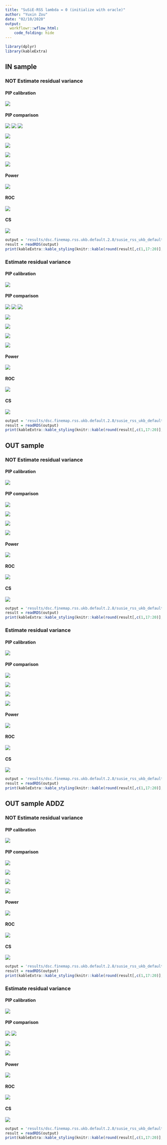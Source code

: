 ```yaml
---
title: "SuSiE-RSS lambda = 0 (initialize with oracle)"
author: "Yuxin Zou"
date: "02/10/2020"
output:
  workflowr::wflow_html:
    code_folding: hide
---
```


```r
library(dplyr)
library(kableExtra)
```

## IN sample

### NOT Estimate residual variance

#### PIP calibration

![](assets/dsc.finemap.rss.ukb.default.2.8/susie_rss_ukb_default_pip_calibration/susie_rss_ukb_default_pip_initoracle_AZFALSE_ldin_sample_ERFALSE_lamb0_pipcali.png)

#### PIP comparison

![](assets/dsc.finemap.rss.ukb.default.2.8/susie_rss_ukb_default_pip_comparison/susie_rss_ukb_default_pip_initoracle_AZFALSE_ldin_sample_ERFALSE_lamb0_rssVSsusie.png)
![](assets/dsc.finemap.rss.ukb.default.2.8/susie_rss_ukb_default_pip_comparison/susie_rss_ukb_default_pip_initoracle_AZFALSE_ldin_sample_ERFALSE_lamb0_rssVScaviar.png)
![](assets/dsc.finemap.rss.ukb.default.2.8/susie_rss_ukb_default_pip_comparison/susie_rss_ukb_default_pip_initoracle_AZFALSE_ldin_sample_ERFALSE_lamb0_rssVSfinemap.png)

![](assets/dsc.finemap.rss.ukb.default.2.8/susie_rss_ukb_default_pip_comparison/susie_rss_ukb_default_pip_initoracle_AZFALSE_ldin_sample_ERFALSE_lamb0_rssVSfinemapv3.png)

![](assets/dsc.finemap.rss.ukb.default.2.8/susie_rss_ukb_default_pip_comparison/susie_rss_ukb_default_pip_initoracle_AZFALSE_ldin_sample_ERFALSE_lamb0_susieVScaviar.png)

![](assets/dsc.finemap.rss.ukb.default.2.8/susie_rss_ukb_default_pip_comparison/susie_rss_ukb_default_pip_initoracle_AZFALSE_ldin_sample_ERFALSE_lamb0_susieVSfinemap.png)

![](assets/dsc.finemap.rss.ukb.default.2.8/susie_rss_ukb_default_pip_comparison/susie_rss_ukb_default_pip_initoracle_AZFALSE_ldin_sample_ERFALSE_lamb0_susieVSfinemapv3.png)

#### Power

![](assets/dsc.finemap.rss.ukb.default.2.8/susie_rss_ukb_default_roc/susie_rss_ukb_default_pip_initoracle_AZFALSE_ldin_sample_ERFALSE_lamb0_roc_all_power_combine.png)

#### ROC

![](assets/dsc.finemap.rss.ukb.default.2.8/susie_rss_ukb_default_roc/susie_rss_ukb_default_pip_initoracle_AZFALSE_ldin_sample_ERFALSE_lamb0_roc_all_roc_combine.png)

#### CS

![](assets/dsc.finemap.rss.ukb.default.2.8/susie_rss_ukb_default_cs_compare/susie_rss_ukb_default_pip_initoracle_AZFALSE_ldin_sample_ERFALSE_lamb0_cs_plots.png)

```r
output = 'results/dsc.finemap.rss.ukb.default.2.8/susie_rss_ukb_default_cs_compare/susie_rss_ukb_default_pip_initoracle_AZFALSE_ldin_sample_ERFALSE_lamb0_cs.rds'
result = readRDS(output)
print(kableExtra::kable_styling(knitr::kable(round(result[,c(1,17:20)],4))))
```

### Estimate residual variance

#### PIP calibration

![](assets/dsc.finemap.rss.ukb.default.2.8/susie_rss_ukb_default_pip_calibration/susie_rss_ukb_default_pip_initoracle_AZFALSE_ldin_sample_ERTRUE_lamb0_pipcali.png)

#### PIP comparison

![](assets/dsc.finemap.rss.ukb.default.2.8/susie_rss_ukb_default_pip_comparison/susie_rss_ukb_default_pip_initoracle_AZFALSE_ldin_sample_ERTRUE_lamb0_rssVSsusie.png)
![](assets/dsc.finemap.rss.ukb.default.2.8/susie_rss_ukb_default_pip_comparison/susie_rss_ukb_default_pip_initoracle_AZFALSE_ldin_sample_ERTRUE_lamb0_rssVScaviar.png)
![](assets/dsc.finemap.rss.ukb.default.2.8/susie_rss_ukb_default_pip_comparison/susie_rss_ukb_default_pip_initoracle_AZFALSE_ldin_sample_ERTRUE_lamb0_rssVSfinemap.png)

![](assets/dsc.finemap.rss.ukb.default.2.8/susie_rss_ukb_default_pip_comparison/susie_rss_ukb_default_pip_initoracle_AZFALSE_ldin_sample_ERTRUE_lamb0_rssVSfinemapv3.png)

![](assets/dsc.finemap.rss.ukb.default.2.8/susie_rss_ukb_default_pip_comparison/susie_rss_ukb_default_pip_initoracle_AZFALSE_ldin_sample_ERTRUE_lamb0_susieVScaviar.png)

![](assets/dsc.finemap.rss.ukb.default.2.8/susie_rss_ukb_default_pip_comparison/susie_rss_ukb_default_pip_initoracle_AZFALSE_ldin_sample_ERTRUE_lamb0_susieVSfinemap.png)

![](assets/dsc.finemap.rss.ukb.default.2.8/susie_rss_ukb_default_pip_comparison/susie_rss_ukb_default_pip_initoracle_AZFALSE_ldin_sample_ERTRUE_lamb0_susieVSfinemapv3.png)

#### Power

![](assets/dsc.finemap.rss.ukb.default.2.8/susie_rss_ukb_default_roc/susie_rss_ukb_default_pip_initoracle_AZFALSE_ldin_sample_ERTRUE_lamb0_roc_all_power_combine.png)

#### ROC

![](assets/dsc.finemap.rss.ukb.default.2.8/susie_rss_ukb_default_roc/susie_rss_ukb_default_pip_initoracle_AZFALSE_ldin_sample_ERTRUE_lamb0_roc_all_roc_combine.png)

#### CS

![](assets/dsc.finemap.rss.ukb.default.2.8/susie_rss_ukb_default_cs_compare/susie_rss_ukb_default_pip_initoracle_AZFALSE_ldin_sample_ERTRUE_lamb0_cs_plots.png)

```r
output = 'results/dsc.finemap.rss.ukb.default.2.8/susie_rss_ukb_default_cs_compare/susie_rss_ukb_default_pip_initoracle_AZFALSE_ldin_sample_ERTRUE_lamb0_cs.rds'
result = readRDS(output)
print(kableExtra::kable_styling(knitr::kable(round(result[,c(1,17:20)],4))))
```

## OUT sample

### NOT Estimate residual variance

#### PIP calibration

![](assets/dsc.finemap.rss.ukb.default.2.8/susie_rss_ukb_default_pip_calibration/susie_rss_ukb_default_pip_initoracle_AZFALSE_ldref_sample_ERFALSE_lamb0_pipcali.png)

#### PIP comparison

![](assets/dsc.finemap.rss.ukb.default.2.8/susie_rss_ukb_default_pip_comparison/susie_rss_ukb_default_pip_initoracle_AZFALSE_ldref_sample_ERFALSE_lamb0_rssVSsusie.png)

![](assets/dsc.finemap.rss.ukb.default.2.8/susie_rss_ukb_default_pip_comparison/susie_rss_ukb_default_pip_initoracle_AZFALSE_ldref_sample_ERFALSE_lamb0_rssVScaviar.png)

![](assets/dsc.finemap.rss.ukb.default.2.8/susie_rss_ukb_default_pip_comparison/susie_rss_ukb_default_pip_initoracle_AZFALSE_ldref_sample_ERFALSE_lamb0_rssVSfinemap.png)

![](assets/dsc.finemap.rss.ukb.default.2.8/susie_rss_ukb_default_pip_comparison/susie_rss_ukb_default_pip_initoracle_AZFALSE_ldref_sample_ERFALSE_lamb0_rssVSfinemapv3.png)

#### Power

![](assets/dsc.finemap.rss.ukb.default.2.8/susie_rss_ukb_default_roc/susie_rss_ukb_default_pip_initoracle_AZFALSE_ldref_sample_ERFALSE_lamb0_roc_all_power_combine.png)

#### ROC

![](assets/dsc.finemap.rss.ukb.default.2.8/susie_rss_ukb_default_roc/susie_rss_ukb_default_pip_initoracle_AZFALSE_ldref_sample_ERFALSE_lamb0_roc_all_roc_combine.png)

#### CS

![](assets/dsc.finemap.rss.ukb.default.2.8/susie_rss_ukb_default_cs_compare/susie_rss_ukb_default_pip_initoracle_AZFALSE_ldref_sample_ERFALSE_lamb0_cs_plots.png)

```r
output = 'results/dsc.finemap.rss.ukb.default.2.8/susie_rss_ukb_default_cs_compare/susie_rss_ukb_default_pip_initoracle_AZFALSE_ldref_sample_ERFALSE_lamb0_cs.rds'
result = readRDS(output)
print(kableExtra::kable_styling(knitr::kable(round(result[,c(1,17:20)],4))))
```

### Estimate residual variance

#### PIP calibration

![](assets/dsc.finemap.rss.ukb.default.2.8/susie_rss_ukb_default_pip_calibration/susie_rss_ukb_default_pip_initoracle_AZFALSE_ldref_sample_ERTRUE_lamb0_pipcali.png)

#### PIP comparison

![](assets/dsc.finemap.rss.ukb.default.2.8/susie_rss_ukb_default_pip_comparison/susie_rss_ukb_default_pip_initoracle_AZFALSE_ldref_sample_ERTRUE_lamb0_rssVSsusie.png)

![](assets/dsc.finemap.rss.ukb.default.2.8/susie_rss_ukb_default_pip_comparison/susie_rss_ukb_default_pip_initoracle_AZFALSE_ldref_sample_ERTRUE_lamb0_rssVScaviar.png)

![](assets/dsc.finemap.rss.ukb.default.2.8/susie_rss_ukb_default_pip_comparison/susie_rss_ukb_default_pip_initoracle_AZFALSE_ldref_sample_ERTRUE_lamb0_rssVSfinemap.png)

![](assets/dsc.finemap.rss.ukb.default.2.8/susie_rss_ukb_default_pip_comparison/susie_rss_ukb_default_pip_initoracle_AZFALSE_ldref_sample_ERTRUE_lamb0_rssVSfinemapv3.png)

#### Power

![](assets/dsc.finemap.rss.ukb.default.2.8/susie_rss_ukb_default_roc/susie_rss_ukb_default_pip_initoracle_AZFALSE_ldref_sample_ERTRUE_lamb0_roc_all_power_combine.png)

#### ROC

![](assets/dsc.finemap.rss.ukb.default.2.8/susie_rss_ukb_default_roc/susie_rss_ukb_default_pip_initoracle_AZFALSE_ldref_sample_ERTRUE_lamb0_roc_all_roc_combine.png)

#### CS

![](assets/dsc.finemap.rss.ukb.default.2.8/susie_rss_ukb_default_cs_compare/susie_rss_ukb_default_pip_initoracle_AZFALSE_ldref_sample_ERTRUE_lamb0_cs_plots.png)

```r
output = 'results/dsc.finemap.rss.ukb.default.2.8/susie_rss_ukb_default_cs_compare/susie_rss_ukb_default_pip_initoracle_AZFALSE_ldref_sample_ERTRUE_lamb0_cs.rds'
result = readRDS(output)
print(kableExtra::kable_styling(knitr::kable(round(result[,c(1,17:20)],4))))
```

## OUT sample ADDZ

### NOT Estimate residual variance

#### PIP calibration

![](assets/dsc.finemap.rss.ukb.default.2.8/susie_rss_ukb_default_pip_calibration/susie_rss_ukb_default_pip_initoracle_AZTRUE_ldref_sample_ERFALSE_lamb0_pipcali.png)

#### PIP comparison

![](assets/dsc.finemap.rss.ukb.default.2.8/susie_rss_ukb_default_pip_comparison/susie_rss_ukb_default_pip_initoracle_AZTRUE_ldref_sample_ERFALSE_lamb0_rssVSsusie.png)

![](assets/dsc.finemap.rss.ukb.default.2.8/susie_rss_ukb_default_pip_comparison/susie_rss_ukb_default_pip_initoracle_AZTRUE_ldref_sample_ERFALSE_lamb0_rssVScaviar.png)

![](assets/dsc.finemap.rss.ukb.default.2.8/susie_rss_ukb_default_pip_comparison/susie_rss_ukb_default_pip_initoracle_AZTRUE_ldref_sample_ERFALSE_lamb0_rssVSfinemap.png)

![](assets/dsc.finemap.rss.ukb.default.2.8/susie_rss_ukb_default_pip_comparison/susie_rss_ukb_default_pip_initoracle_AZTRUE_ldref_sample_ERFALSE_lamb0_rssVSfinemapv3.png)

#### Power

![](assets/dsc.finemap.rss.ukb.default.2.8/susie_rss_ukb_default_roc/susie_rss_ukb_default_pip_initoracle_AZTRUE_ldref_sample_ERFALSE_lamb0_roc_all_power_combine.png)

#### ROC

![](assets/dsc.finemap.rss.ukb.default.2.8/susie_rss_ukb_default_roc/susie_rss_ukb_default_pip_initoracle_AZTRUE_ldref_sample_ERFALSE_lamb0_roc_all_roc_combine.png)

#### CS

![](assets/dsc.finemap.rss.ukb.default.2.8/susie_rss_ukb_default_cs_compare/susie_rss_ukb_default_pip_initoracle_AZTRUE_ldref_sample_ERFALSE_lamb0_cs_plots.png)

```r
output = 'results/dsc.finemap.rss.ukb.default.2.8/susie_rss_ukb_default_cs_compare/susie_rss_ukb_default_pip_initoracle_AZTRUE_ldref_sample_ERFALSE_lamb0_cs.rds'
result = readRDS(output)
print(kableExtra::kable_styling(knitr::kable(round(result[,c(1,17:20)],4))))
```

### Estimate residual variance

#### PIP calibration

![](assets/dsc.finemap.rss.ukb.default.2.8/susie_rss_ukb_default_pip_calibration/susie_rss_ukb_default_pip_initoracle_AZTRUE_ldref_sample_ERTRUE_lamb0_pipcali.png)

#### PIP comparison

![](assets/dsc.finemap.rss.ukb.default.2.8/susie_rss_ukb_default_pip_comparison/susie_rss_ukb_default_pip_initoracle_AZTRUE_ldref_sample_ERTRUE_lamb0_rssVSsusie.png)
![](assets/dsc.finemap.rss.ukb.default.2.8/susie_rss_ukb_default_pip_comparison/susie_rss_ukb_default_pip_initoracle_AZTRUE_ldref_sample_ERTRUE_lamb0_rssVScaviar.png)

![](assets/dsc.finemap.rss.ukb.default.2.8/susie_rss_ukb_default_pip_comparison/susie_rss_ukb_default_pip_initoracle_AZTRUE_ldref_sample_ERTRUE_lamb0_rssVSfinemap.png)

![](assets/dsc.finemap.rss.ukb.default.2.8/susie_rss_ukb_default_pip_comparison/susie_rss_ukb_default_pip_initoracle_AZTRUE_ldref_sample_ERTRUE_lamb0_rssVSfinemapv3.png)

#### Power

![](assets/dsc.finemap.rss.ukb.default.2.8/susie_rss_ukb_default_roc/susie_rss_ukb_default_pip_initoracle_AZTRUE_ldref_sample_ERTRUE_lamb0_roc_all_power_combine.png)

#### ROC

![](assets/dsc.finemap.rss.ukb.default.2.8/susie_rss_ukb_default_roc/susie_rss_ukb_default_pip_initoracle_AZTRUE_ldref_sample_ERTRUE_lamb0_roc_all_roc_combine.png)

#### CS

![](assets/dsc.finemap.rss.ukb.default.2.8/susie_rss_ukb_default_cs_compare/susie_rss_ukb_default_pip_initoracle_AZTRUE_ldref_sample_ERTRUE_lamb0_cs_plots.png)

```r
output = 'results/dsc.finemap.rss.ukb.default.2.8/susie_rss_ukb_default_cs_compare/susie_rss_ukb_default_pip_initoracle_AZTRUE_ldref_sample_ERTRUE_lamb0_cs.rds'
result = readRDS(output)
print(kableExtra::kable_styling(knitr::kable(round(result[,c(1,17:20)],4))))
```
